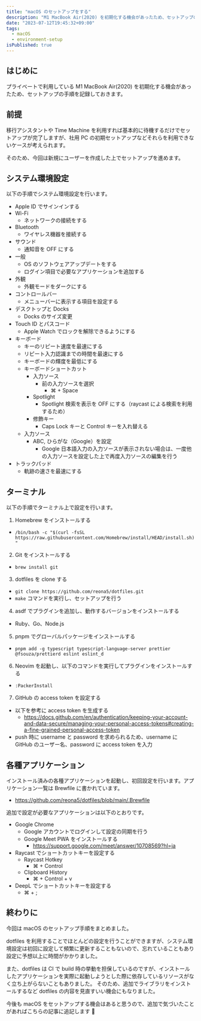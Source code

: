 ```yaml
---
title: "macOS のセットアップをする"
description: "M1 MacBook Air(2020) を初期化する機会があったため、セットアップの手順を記録しておきます。"
date: "2023-07-12T19:45:32+09:00"
tags:
  - macOS
  - environment-setup
isPublished: true
---
```


## はじめに

プライベートで利用している M1 MacBook Air(2020) を初期化する機会があったため、セットアップの手順を記録しておきます。

## 前提

移行アシスタントや Time Machine を利用すれば基本的に待機するだけでセットアップが完了しますが、社用 PC の初期セットアップなどそれらを利用できないケースが考えられます。

そのため、今回は新規にユーザーを作成した上でセットアップを進めます。

## システム環境設定

以下の手順でシステム環境設定を行います。

- Apple ID でサインインする
- Wi-Fi
  - ネットワークの接続をする
- Bluetooth
  - ワイヤレス機器を接続する
- サウンド
  - 通知音を OFF にする
- 一般
  - OS のソフトウェアアップデートをする
  - ログイン項目で必要なアプリケーションを追加する
- 外観
  - 外観モードをダークにする
- コントロールバー
  - メニューバーに表示する項目を設定する
- デスクトップと Docks
  - Docks のサイズ変更
- Touch ID とパスコード
  - Apple Watch でロックを解除できるようにする
- キーボード
  - キーのリピート速度を最速にする
  - リピート入力認識までの時間を最速にする
  - キーボードの輝度を最低にする
  - キーボードショートカット
    - 入力ソース
      - 前の入力ソースを選択
        - ⌘ + Space
    - Spotlight
      - Spotlight 検索を表示を OFF にする（raycast による検索を利用するため）
    - 修飾キー
      - Caps Lock キーと Control キーを入れ替える
  - 入力ソース
    - ABC, ひらがな（Google）を設定
      - Google 日本語入力の入力ソースが表示されない場合は、一度他の入力ソースを設定した上で再度入力ソースの編集を行う
- トラックパッド
  - 軌跡の速さを最速にする

## ターミナル

以下の手順でターミナル上で設定を行います。

1. Homebrew をインストールする

- `/bin/bash -c "$(curl -fsSL https://raw.githubusercontent.com/Homebrew/install/HEAD/install.sh)"`

2. Git をインストールする

- `brew install git`

3. dotfiles を clone する

- `git clone https://github.com/reona5/dotfiles.git`
- `make` コマンドを実行し、セットアップを行う

4. asdf でプラグインを追加し、動作するバージョンをインストールする

- Ruby、Go、Node.js

5. pnpm でグローバルパッケージをインストールする

- `pnpm add -g typescript typescript-language-server prettier @fsouza/prettierd eslint eslint_d`

6. Neovim を起動し、以下のコマンドを実行してプラグインをインストールする

- `:PackerInstall`

7. GitHub の access token を設定する

- 以下を参考に access token を生成する
  - https://docs.github.com/en/authentication/keeping-your-account-and-data-secure/managing-your-personal-access-tokens#creating-a-fine-grained-personal-access-token
- push 時に username と password を求められるため、username に GitHub のユーザー名、password に access token を入力

## 各種アプリケーション

インストール済みの各種アプリケーションを起動し、初回設定を行います。アプリケーション一覧は Brewfile に書かれています。

- https://github.com/reona5/dotfiles/blob/main/.Brewfile

追加で設定が必要なアプリケーションは以下のとおりです。

- Google Chrome
  - Google アカウントでログインして設定の同期を行う
  - Google Meet PWA をインストールする
    - https://support.google.com/meet/answer/10708569?hl=ja
- Raycast でショートカットキーを設定する
  - Raycast Hotkey
    - ⌘ + Control
  - Clipboard History
    - ⌘ + Control + v
- DeepL でショートカットキーを設定する
  - ⌘ + ;

## 終わりに

今回は macOS のセットアップ手順をまとめました。

dotfiles を利用することでほとんどの設定を行うことができますが、システム環境設定は初回に設定して頻繁に更新することもないので、忘れていることもあり設定に予想以上に時間がかかりました。

また、dotfiles は CI で build 時の挙動を担保しているのですが、インストールしたアプリケーションを実際に起動しようとした際に依存しているリソースがなく立ち上がらないこともありました。
そのため、追加でライブラリをインストールするなど dotfiles の内容を見直すいい機会にもなりました。

今後も macOS をセットアップする機会はあると思うので、追加で気づいたことがあればこちらの記事に追記します 📝
